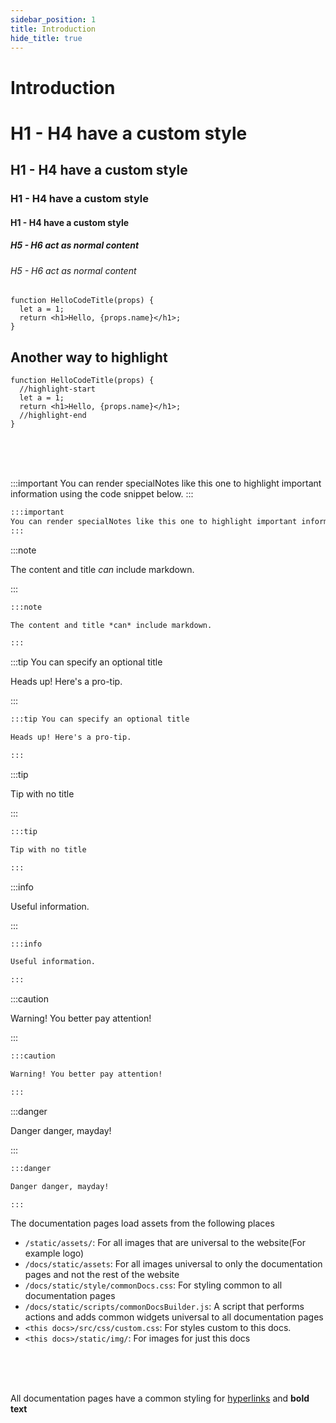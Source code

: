 ```yaml
---
sidebar_position: 1
title: Introduction
hide_title: true
---
```


<!-- COPY DOCS -->
<!-- ./change_me/introduction.mdx -->

# Introduction

# H1 - H4 have a custom style
## H1 - H4 have a custom style
### H1 - H4 have a custom style
#### H1 - H4 have a custom style

##### H5 - H6 act as normal content
###### H5 - H6 act as normal content

```tsx {2-3} title="/src/components/HelloCodeTitle.ts"
function HelloCodeTitle(props) {
  let a = 1;
  return <h1>Hello, {props.name}</h1>;
}
```

## Another way to highlight
```tsx title="/src/components/HelloCodeTitle.ts"
function HelloCodeTitle(props) {
  //highlight-start
  let a = 1;
  return <h1>Hello, {props.name}</h1>;
  //highlight-end
}
```


<br/><br/><br/>

:::important
You can render specialNotes like this one to highlight important information using the code snippet below.
:::

```markdown
:::important
You can render specialNotes like this one to highlight important information using the code snippet below.
:::
```

:::note

The content and title *can* include markdown.

:::

```markdown
:::note

The content and title *can* include markdown.

:::
```

:::tip You can specify an optional title

Heads up! Here's a pro-tip.

:::

```markdown
:::tip You can specify an optional title

Heads up! Here's a pro-tip.

:::
```

:::tip

Tip with no title

:::

```markdown
:::tip

Tip with no title

:::
```

:::info

Useful information.

:::

```markdown
:::info

Useful information.

:::
```

:::caution

Warning! You better pay attention!

:::

```markdown
:::caution

Warning! You better pay attention!

:::
```

:::danger

Danger danger, mayday!

:::

```markdown
:::danger

Danger danger, mayday!

:::
```

The documentation pages load assets from the following places
- ```/static/assets/```: For all images that are universal to the website(For example logo)
- ```/docs/static/assets```: For all images universal to only the documentation pages and not the rest of the website
- ```/docs/static/style/commonDocs.css```: For styling common to all documentation pages
- ```/docs/static/scripts/commonDocsBuilder.js```: A script that performs actions and adds common widgets universal to all documentation pages
- `<this docs>/src/css/custom.css`: For styles custom to this docs.
- `<this docs>/static/img/`: For images for just this docs

<br/><br/><br/>

All documentation pages have a common styling for [hyperlinks](https://supertokens.com/) and **bold text**

<br/><br/><br/>